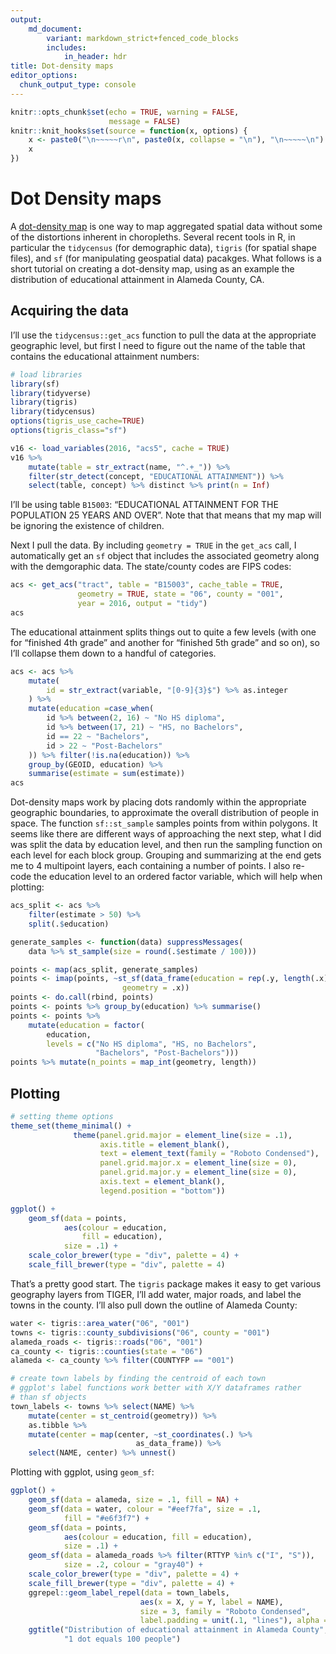 ```yaml
---
output: 
    md_document:
        variant: markdown_strict+fenced_code_blocks
        includes:
            in_header: hdr
title: Dot-density maps
editor_options: 
  chunk_output_type: console
---
```

```r
knitr::opts_chunk$set(echo = TRUE, warning = FALSE,
                      message = FALSE)
knitr::knit_hooks$set(source = function(x, options) {
    x <- paste0("\n~~~~~r\n", paste0(x, collapse = "\n"), "\n~~~~~\n")
    x
})
```
# Dot Density maps

A [dot-density map](https://en.wikipedia.org/wiki/Dot_distribution_map) is one way to map aggregated spatial data without some of the distortions inherent in choropleths. Several recent tools in R, in particular the `tidycensus` (for demographic data), `tigris` (for spatial shape files), and `sf` (for manipulating geospatial data) pacakges. What follows is a short tutorial on creating a dot-density map, using as an example the distribution of educational attainment in Alameda County, CA. 

## Acquiring the data

I'll use the `tidycensus::get_acs` function to pull the data at the appropriate geographic level, but first I need to figure out the name of the table that contains the educational attainment numbers:

```r
# load libraries
library(sf)
library(tidyverse)
library(tigris)
library(tidycensus)
options(tigris_use_cache=TRUE)
options(tigris_class="sf")
```

```r
v16 <- load_variables(2016, "acs5", cache = TRUE)
v16 %>%
    mutate(table = str_extract(name, "^.+_")) %>%
    filter(str_detect(concept, "EDUCATIONAL ATTAINMENT")) %>%
    select(table, concept) %>% distinct %>% print(n = Inf)
```

I'll be using table `B15003`: "EDUCATIONAL ATTAINMENT FOR THE POPULATION 25 YEARS AND OVER". Note that that means that my map will be ignoring the existence of children.

Next I pull the data. By including `geometry = TRUE` in the `get_acs` call, I automatically get an `sf` object that includes the associated geometry along with the demgoraphic data. The state/county codes are FIPS codes:

```r
acs <- get_acs("tract", table = "B15003", cache_table = TRUE,
               geometry = TRUE, state = "06", county = "001",
               year = 2016, output = "tidy")
acs
```

The educational attainment splits things out to quite a few levels (with one for "finished 4th grade" and another for "finished 5th grade" and so on), so I'll collapse them down to a handful of categories.

```r
acs <- acs %>%
    mutate(
        id = str_extract(variable, "[0-9]{3}$") %>% as.integer
    ) %>%
    mutate(education =case_when(
        id %>% between(2, 16) ~ "No HS diploma",
        id %>% between(17, 21) ~ "HS, no Bachelors",
        id == 22 ~ "Bachelors",
        id > 22 ~ "Post-Bachelors"
    )) %>% filter(!is.na(education)) %>%
    group_by(GEOID, education) %>% 
    summarise(estimate = sum(estimate))
acs
```

Dot-density maps work by placing dots randomly within the appropriate geographic boundaries, to approximate the overall distribution of people in space. The function `sf::st_sample` samples points from within polygons. It seems like there are different ways of approaching the next step, what I did was split the data by education level, and then run the sampling function on each level for each block group. Grouping and summarizing at the end gets me to 4 multipoint layers, each containing a number of points. I also re-code the education level to an ordered factor variable, which will help when plotting:

```r
acs_split <- acs %>%
    filter(estimate > 50) %>%
    split(.$education)

generate_samples <- function(data) suppressMessages(
    data %>% st_sample(size = round(.$estimate / 100)))

points <- map(acs_split, generate_samples)
points <- imap(points, ~st_sf(data_frame(education = rep(.y, length(.x))),
                         geometry = .x))
points <- do.call(rbind, points)
points <- points %>% group_by(education) %>% summarise()
points <- points %>%
    mutate(education = factor(
        education,
        levels = c("No HS diploma", "HS, no Bachelors",
                   "Bachelors", "Post-Bachelors")))
points %>% mutate(n_points = map_int(geometry, length))
```

## Plotting
```r
# setting theme options
theme_set(theme_minimal() +
              theme(panel.grid.major = element_line(size = .1),
                    axis.title = element_blank(),
                    text = element_text(family = "Roboto Condensed"),
                    panel.grid.major.x = element_line(size = 0),
                    panel.grid.major.y = element_line(size = 0),
                    axis.text = element_blank(),
                    legend.position = "bottom"))
```
```r
ggplot() + 
    geom_sf(data = points, 
            aes(colour = education,
                fill = education),
            size = .1) + 
    scale_color_brewer(type = "div", palette = 4) + 
    scale_fill_brewer(type = "div", palette = 4)
```

That's a pretty good start. The `tigris` package makes it easy to get various geography layers from TIGER, I'll add water, major roads, and label the towns in the county. I'll also pull down the outline of Alameda County:
```r
water <- tigris::area_water("06", "001")
towns <- tigris::county_subdivisions("06", county = "001")
alameda_roads <- tigris::roads("06", "001")
ca_county <- tigris::counties(state = "06")
alameda <- ca_county %>% filter(COUNTYFP == "001")

# create town labels by finding the centroid of each town
# ggplot's label functions work better with X/Y dataframes rather 
# than sf objects
town_labels <- towns %>% select(NAME) %>%
    mutate(center = st_centroid(geometry)) %>%
    as.tibble %>%
    mutate(center = map(center, ~st_coordinates(.) %>%
                            as_data_frame)) %>%
    select(NAME, center) %>% unnest()
```

Plotting with ggplot, using `geom_sf`:
```r
ggplot() +
    geom_sf(data = alameda, size = .1, fill = NA) +
    geom_sf(data = water, colour = "#eef7fa", size = .1,
            fill = "#e6f3f7") +
    geom_sf(data = points,
            aes(colour = education, fill = education),
            size = .1) +
    geom_sf(data = alameda_roads %>% filter(RTTYP %in% c("I", "S")),
            size = .2, colour = "gray40") +
    scale_color_brewer(type = "div", palette = 4) +
    scale_fill_brewer(type = "div", palette = 4) +
    ggrepel::geom_label_repel(data = town_labels,
                             aes(x = X, y = Y, label = NAME),
                             size = 3, family = "Roboto Condensed",
                             label.padding = unit(.1, "lines"), alpha = .7) +
    ggtitle("Distribution of educational attainment in Alameda County",
            "1 dot equals 100 people")
```

